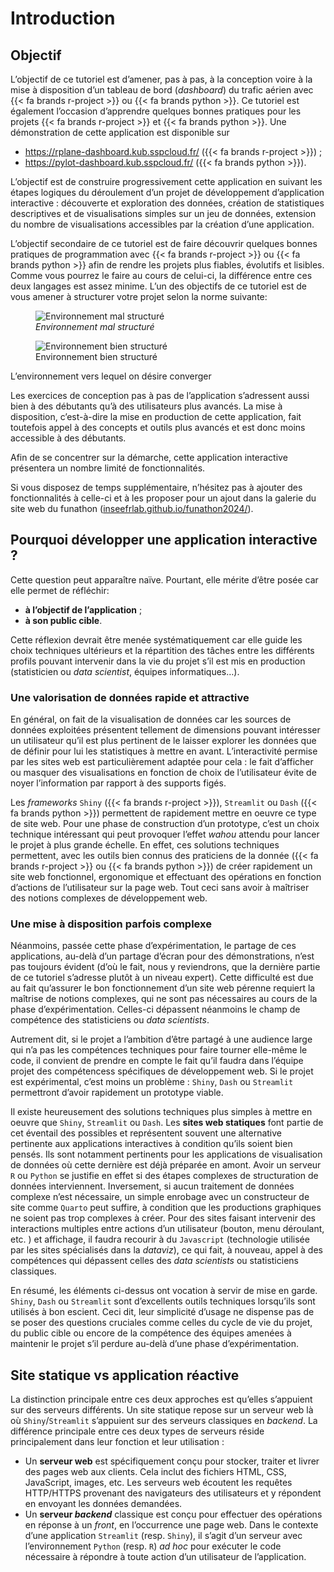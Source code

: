 # Introduction

## Objectif

L'objectif de ce tutoriel est d'amener, pas à pas, à la conception
voire à la mise à disposition d'un tableau de bord (_dashboard_)
du trafic aérien avec {{< fa brands r-project >}} ou {{< fa brands python >}}.
Ce tutoriel est également l'occasion d'apprendre quelques bonnes pratiques pour les projets {{< fa brands r-project >}} et {{< fa brands python >}}.
Une démonstration de cette application est disponible sur

* <https://rplane-dashboard.kub.sspcloud.fr/> ({{< fa brands r-project >}}) ;
* <https://pylot-dashboard.kub.sspcloud.fr/> ({{< fa brands python >}}). 

L'objectif est de construire
progressivement cette application en suivant les étapes logiques du déroulement d'un
projet de développement d'application interactive : découverte et exploration des données, création de statistiques
descriptives et de visualisations simples sur un jeu de données, 
extension du nombre de visualisations accessibles par la création d'une application. 

L'objectif secondaire de ce tutoriel est de faire découvrir quelques
bonnes pratiques de programmation avec {{< fa brands r-project >}} ou {{< fa brands python >}}
afin de rendre les projets plus
fiables, évolutifs et lisibles. Comme vous pourrez le faire au cours de celui-ci, la différence entre
ces deux langages est assez minime. L'un des objectifs de ce tutoriel est de vous amener à structurer votre projet selon la norme suivante:

::: {#fig-environment layout-ncol=2}

![_Environnement mal structuré_](https://inseefrlab.github.io/formation-bonnes-pratiques-git-R/slides/img/environment_messy.png){#fig-messy}

![Environnement bien structuré](https://inseefrlab.github.io/formation-bonnes-pratiques-git-R/slides/img/environment.png){#fig-clean}

L'environnement vers lequel on désire converger
:::


Les exercices de conception pas à pas de l'application s'adressent aussi bien à des
débutants qu'à des utilisateurs plus avancés. La mise à disposition, c'est-à-dire
la mise en production de cette application, fait toutefois appel à des concepts
et outils plus avancés et est donc moins accessible à des débutants.


::: {.callout-note}
Afin de se concentrer sur la démarche, cette application interactive
présentera un nombre limité de fonctionnalités. 

Si vous disposez de temps supplémentaire, n'hésitez pas à ajouter des fonctionnalités à celle-ci et à les proposer pour un ajout dans la galerie du site web du funathon ([inseefrlab.github.io/funathon2024/](https://inseefrlab.github.io/funathon2024/)).
:::


## Pourquoi développer une application interactive ?

Cette question peut apparaître naïve. Pourtant, elle mérite d'être posée 
car elle permet de réfléchir:

* __à l'objectif de l'application__ ;
* __à son public cible__.

Cette réflexion devrait être menée systématiquement car
elle guide les choix techniques ultérieurs et la répartition des tâches entre
les différents profils pouvant intervenir dans la vie du projet s'il est mis en
production (statisticien ou _data scientist_, équipes informatiques...). 

### Une valorisation de données rapide et attractive

En général, on fait de la visualisation de données car les sources de données
exploitées présentent tellement de dimensions pouvant intéresser un utilisateur
qu'il est plus pertinent de le laisser explorer les données que de définir
pour lui les statistiques à mettre en avant. L'interactivité permise par les sites
web est particulièrement adaptée pour cela : le fait d'afficher ou masquer
des visualisations en fonction de choix de l'utilisateur
évite de noyer l'information par rapport à des supports figés.

Les _frameworks_ `Shiny` ({{< fa brands r-project >}}),
`Streamlit` ou `Dash` ({{< fa brands python >}}) permettent de rapidement
mettre en oeuvre ce type de site web. Pour une phase de construction
d'un prototype, c'est un choix technique intéressant qui peut provoquer l'effet
_wahou_ attendu pour lancer le projet à plus grande échelle. En effet, ces solutions
techniques permettent, avec les outils bien connus des praticiens de la donnée ({{< fa brands r-project >}} ou {{< fa brands python >}}) de créer rapidement un site web fonctionnel, ergonomique et effectuant des opérations en fonction d'actions de l'utilisateur
sur la page web. Tout ceci sans avoir à maîtriser des notions complexes de
développement web. 

### Une mise à disposition parfois complexe

Néanmoins, passée cette phase d'expérimentation,
le partage
de ces applications, au-delà d'un partage d'écran pour des démonstrations,
n'est pas toujours évident (d'où le fait, nous y reviendrons, que la dernière partie de ce tutoriel s'adresse plutôt à un niveau expert). Cette difficulté est due au fait qu'assurer le bon fonctionnement d'un site web pérenne requiert la maîtrise de notions complexes, qui ne sont pas nécessaires au cours de la phase d'expérimentation. 
Celles-ci dépassent néanmoins le champ de compétence
des statisticiens ou _data scientists_. 

Autrement dit, si le projet a l'ambition d'être partagé
à une audience large qui n'a pas les compétences techniques pour faire tourner elle-même
le code, il convient de prendre en compte le fait qu'il faudra dans l'équipe projet
des compétencess spécifiques de développement web. Si le projet est expérimental, c'est moins un problème : `Shiny`, `Dash` ou `Streamlit` permettront d'avoir rapidement un prototype viable. 

Il existe heureusement des solutions techniques plus simples à mettre en oeuvre que `Shiny`,
`Streamlit` ou `Dash`. Les __sites web statiques__ font partie de cet
éventail des possibles et représentent souvent une alternative pertinente aux applications interactives à condition qu'ils soient bien pensés. 
Ils sont notamment pertinents pour les applications de visualisation
de données où cette dernière est déjà préparée en amont. Avoir un serveur `R` ou `Python`
se justifie en effet si des étapes complexes de structuration de données interviennent. Inversement, si aucun traitement de données complexe n'est nécessaire, un
simple enrobage avec un constructeur de site comme `Quarto` peut suffire, à condition
que
les productions graphiques ne soient pas trop complexes à créer. Pour des sites faisant intervenir des interactions multiples entre actions d'un utilisateur (bouton, menu déroulant, etc. ) et
affichage, il faudra recourir à du  `Javascript` (technologie utilisée par les sites spécialisés dans la _dataviz_), ce qui fait, à nouveau, appel à des compétences qui dépassent celles des _data scientists_ ou statisticiens classiques. 

En résumé, les éléments ci-dessus ont vocation à servir de mise en garde. `Shiny`, `Dash` ou `Streamlit` sont d'excellents outils techniques lorsqu'ils sont utilisés à bon escient. Ceci dit, leur simplicité d'usage ne dispense pas de se poser des questions cruciales comme celles du cycle de vie du projet, du public cible ou encore de la compétence des équipes amenées à maintenir le projet s'il perdure au-delà d'une phase d'expérimentation.

::: {.callout-warning collapse="true"}
## Site statique vs application réactive

La distinction principale entre ces deux approches est qu'elles
s'appuient sur des serveurs différents. Un site statique repose
sur un serveur web là où `Shiny`/`Streamlit` s'appuient sur 
des serveurs classiques en _backend_. La différence principale
entre ces deux types de serveurs
réside principalement dans leur fonction et leur utilisation :

- Un __serveur web__ est spécifiquement conçu pour stocker, traiter et livrer des pages web aux clients. Cela inclut des fichiers HTML, CSS, JavaScript, images, etc. Les serveurs web écoutent les requêtes HTTP/HTTPS provenant des navigateurs des utilisateurs et y répondent en envoyant les données demandées.
- Un **serveur _backend_** classique est conçu pour effectuer des opérations en réponse à un _front_, en l'occurrence une page web. 
Dans le contexte d'une application `Streamlit` (resp. `Shiny`), il s'agit d'un serveur avec l'environnement `Python` (resp. `R`) _ad hoc_ pour
exécuter le code nécessaire à répondre à toute action d'un utilisateur de l'application. 

:::



